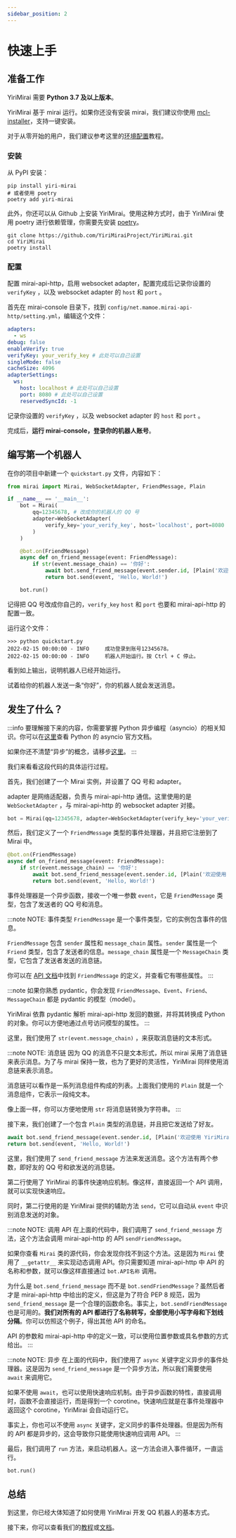 ```yaml
---
sidebar_position: 2
---
```


# 快速上手

## 准备工作

YiriMirai 需要 **Python 3.7 及以上版本**。

YiriMirai 基于 mirai 运行。如果你还没有安装 mirai，我们建议你使用 [mcl-installer](https://github.com/iTXTech/mcl-installer)，支持一键安装。

对于从零开始的用户，我们建议参考这里的[环境配置](/tutorials/configuration)教程。

### 安装

从 PyPI 安装：

```shell
pip install yiri-mirai
# 或者使用 poetry
poetry add yiri-mirai
```

此外，你还可以从 Github 上安装 YiriMirai。使用这种方式时，由于 YiriMirai 使用 poetry 进行依赖管理，你需要先安装 [poetry](https://python-poetry.org/)。

```shell
git clone https://github.com/YiriMiraiProject/YiriMirai.git
cd YiriMirai
poetry install
```

### 配置

配置 mirai-api-http，启用 websocket adapter，配置完成后记录你设置的 `verifyKey` ，以及 websocket adapter 的 `host` 和 `port` 。

首先在 mirai-console 目录下，找到 `config/net.mamoe.mirai-api-http/setting.yml`，编辑这个文件：

```yaml
adapters:
  - ws
debug: false
enableVerify: true
verifyKey: your_verify_key # 此处可以自己设置
singleMode: false
cacheSize: 4096
adapterSettings:
  ws:
    host: localhost # 此处可以自己设置
    port: 8080 # 此处可以自己设置
    reservedSyncId: -1
```

记录你设置的 `verifyKey` ，以及 websocket adapter 的 `host` 和 `port` 。

完成后，**运行 mirai-console，登录你的机器人账号**。

## 编写第一个机器人

在你的项目中新建一个 `quickstart.py` 文件，内容如下：

```python title='quickstart.py'
from mirai import Mirai, WebSocketAdapter, FriendMessage, Plain

if __name__ == '__main__':
    bot = Mirai(
        qq=12345678, # 改成你的机器人的 QQ 号
        adapter=WebSocketAdapter(
            verify_key='your_verify_key', host='localhost', port=8080
        )
    )

    @bot.on(FriendMessage)
    async def on_friend_message(event: FriendMessage):
        if str(event.message_chain) == '你好':
            await bot.send_friend_message(event.sender.id, [Plain('欢迎使用 YiriMirai。')])
            return bot.send(event, 'Hello, World!')

    bot.run()
```

记得把 QQ 号改成你自己的，`verify_key` `host` 和 `port` 也要和 mirai-api-http 的配置一致。

运行这个文件：

```shell
>>> python quickstart.py
2022-02-15 00:00:00 - INFO     成功登录到账号12345678。
2022-02-15 00:00:00 - INFO     机器人开始运行。按 Ctrl + C 停止。
```

看到如上输出，说明机器人已经开始运行。

试着给你的机器人发送一条“你好”，你的机器人就会发送消息。


<ChatBox>
  <ChatMessage name="忘忧北萱草" msg="你好" />
  <ChatMessage name="Yiri" msg="欢迎使用 YiriMirai。" />
  <ChatMessage name="Yiri" msg="Hello, World!" />
</ChatBox>

## 发生了什么？

:::info
要理解接下来的内容，你需要掌握 Python 异步编程（asyncio）的相关知识。你可以在[这里](https://docs.python.org/zh-cn/3/library/asyncio.html)查看 Python 的 asyncio 官方文档。

如果你还不清楚“异步”的概念，请移步[这里](asyncio-tutorial.mdx)。
:::

我们来看看这段代码的具体运行过程。

首先，我们创建了一个 Mirai 实例，并设置了 QQ 号和 adapter。

adapter 是网络适配器，负责与 mirai-api-http 通信。这里使用的是 `WebSocketAdapter` ，与 mirai-api-http 的 websocket adapter 对接。

```python
bot = Mirai(qq=12345678, adapter=WebSocketAdapter(verify_key='your_verify_key', host='localhost', port=8080))
```

然后，我们定义了一个 `FriendMessage` 类型的事件处理器，并且把它注册到了 Mirai 中。

```python
@bot.on(FriendMessage)
async def on_friend_message(event: FriendMessage):
    if str(event.message_chain) == '你好':
        await bot.send_friend_message(event.sender.id, [Plain('欢迎使用 YiriMirai。')])
        return bot.send(event, 'Hello, World!')
```

事件处理器是一个异步函数，接收一个唯一参数 `event`，它是 `FriendMessage` 类型，包含了发送者的 QQ 号和消息。

:::note NOTE: 事件类型
`FriendMessage` 是一个事件类型，它的实例包含事件的信息。

`FriendMessage` 包含 `sender` 属性和 `message_chain` 属性。`sender` 属性是一个 `Friend` 类型，包含了发送者的信息。`message_chain` 属性是一个 `MessageChain` 类型，它包含了发送者发送的消息链。

你可以在 [API 文档](https://yiri-mirai-api.vercel.app/models/events.html#YiriMirai.models.events.FriendMessage)中找到 `FriendMessage` 的定义，并查看它有哪些属性。
:::

:::note
如果你熟悉 pydantic，你会发现 `FriendMessage`、`Event`、`Friend`、`MessageChain` 都是 pydantic 的模型（model）。

YiriMirai 依靠 pydantic 解析 mirai-api-http 发回的数据，并将其转换成 Python 的对象。你可以方便地通过点号访问模型的属性。
:::

这里，我们使用了 `str(event.message_chain)` ，来获取消息链的文本形式。

:::note NOTE: 消息链
因为 QQ 的消息不只是文本形式，所以 mirai 采用了消息链来表示消息。为了与 mirai 保持一致，也为了更好的灵活性，YiriMirai 同样使用消息链来表示消息。

消息链可以看作是一系列消息组件构成的列表。上面我们使用的 `Plain` 就是一个消息组件，它表示一段纯文本。

像上面一样，你可以方便地使用 `str` 将消息链转换为字符串。
:::

接下来，我们创建了一个包含 `Plain` 类型的消息链，并且把它发送给了好友。

```python
await bot.send_friend_message(event.sender.id, [Plain('欢迎使用 YiriMirai。')])
return bot.send(event, 'Hello, World!')
```

这里，我们使用了 `send_friend_message` 方法来发送消息。这个方法有两个参数，即好友的 QQ 号和欲发送的消息链。

第二行使用了 YiriMirai 的事件快速响应机制。像这样，直接返回一个 API 调用，就可以实现快速响应。

同时，第二行使用的是 YiriMirai 提供的辅助方法 `send`，它可以自动从 `event` 中识别消息发送的对象。

:::note NOTE: 调用 API
在上面的代码中，我们调用了 `send_friend_message` 方法，这个方法会调用 mirai-api-http 的 API `sendFriendMessage`。

如果你查看 `Mirai` 类的源代码，你会发现你找不到这个方法。这是因为 `Mirai` 使用了 `__getattr__` 来实现动态调用 API。你只需要知道 mirai-api-http 中 API 的名称和参数，就可以像这样直接通过 `bot.API名称` 调用。

为什么是 `bot.send_friend_message` 而不是 `bot.sendFriendMessage`？虽然后者才是 mirai-api-http 中给出的定义，但这是为了符合 PEP 8 规范，因为 `send_friend_message` 是一个合理的函数命名。事实上，`bot.sendFriendMessage` 也是可用的。**我们对所有的 API 都进行了名称转写，全部使用小写字母和下划线分隔**。你可以仿照这个例子，得出其他 API 的命名。

API 的参数和 mirai-api-http 中的定义一致，可以使用位置参数或具名参数的方式给出。
:::

:::note NOTE: 异步
在上面的代码中，我们使用了 `async` 关键字定义异步的事件处理器。这是因为 `send_friend_message` 是一个异步方法，所以我们需要使用 `await` 来调用它。

如果不使用 `await`，也可以使用快速响应机制。由于异步函数的特性，直接调用时，函数不会直接运行，而是得到一个 corotine。快速响应就是在事件处理器中返回这个 corotine，YiriMirai 会自动运行它。

事实上，你也可以不使用 `async` 关键字，定义同步的事件处理器。但是因为所有的 API 都是异步的，这会导致你只能使用快速响应调用 API。
:::

最后，我们调用了 `run` 方法，来启动机器人。这一方法会进入事件循环，一直运行。

```python
bot.run()
```

## 总结

到这里，你已经大体知道了如何使用 YiriMirai 开发 QQ 机器人的基本方式。

接下来，你可以查看我们的[教程](/tutorials/intro)或[文档](/basic/mirai-object.md)。
